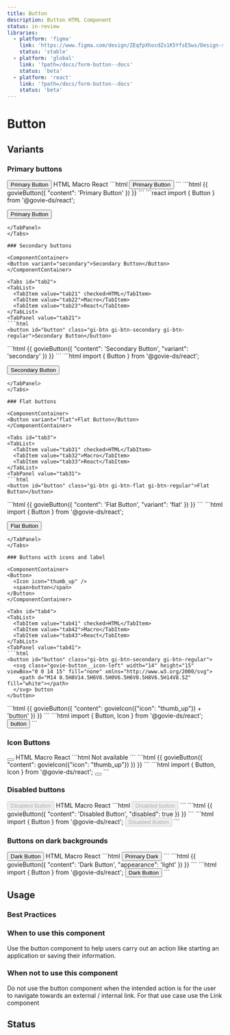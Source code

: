 ```yaml
---
title: Button
description: Button HTML Component
status: in-review
libraries:
  - platform: 'figma'
    link: 'https://www.figma.com/design/ZEqfpXhocdZs1K5YfsE5ws/Design-system?node-id=1222-1936'
    status: 'stable'
  - platform: 'global'
    link: '?path=/docs/form-button--docs'
    status: 'beta'
  - platform: 'react'
    link: '?path=/docs/form-button--docs'
    status: 'beta'
---
```


# Button

## Variants

### Primary buttons

<ComponentContainer>
  <Button>Primary Button</Button>
</ComponentContainer>

<Tabs id="tab1">
  <TabList>
    <TabItem value="tab11" checked>HTML</TabItem>
    <TabItem value="tab12">Macro</TabItem>
    <TabItem value="tab13">React</TabItem>
  </TabList>
  <TabPanel value="tab11">
  ```html
  <button id="button" class="gi-btn gi-btn-primary gi-btn-regular">Primary Button</button>
  ```
  </TabPanel>
  <TabPanel value="tab12">
  ```html
  {{ govieButton({
    "content": 'Primary Button'
  }) }}
  ```
  </TabPanel>
  <TabPanel value="tab13">
  ```react
  import { Button } from '@govie-ds/react';

  <Button>Primary Button</Button>
  ```
  </TabPanel>
</Tabs>

### Secondary buttons

<ComponentContainer>
<Button variant="secondary">Secondary Button</Button>
</ComponentContainer>

<Tabs id="tab2">
  <TabList>
    <TabItem value="tab21" checked>HTML</TabItem>
    <TabItem value="tab22">Macro</TabItem>
    <TabItem value="tab23">React</TabItem>
  </TabList>
  <TabPanel value="tab21">
  ```html
  <button id="button" class="gi-btn gi-btn-secondary gi-btn-regular">Secondary Button</button>
  ```
  </TabPanel>
  <TabPanel value="tab22">
  ```html
  {{ govieButton({
    "content": 'Secondary Button',
    "variant": 'secondary'
  }) }}
  ```
  </TabPanel>
  <TabPanel value="tab23">
  ```html
  import { Button } from '@govie-ds/react';
  
  <Button variant="secondary">Secondary Button</Button>
  ```
  </TabPanel>
</Tabs>

### Flat buttons

<ComponentContainer>
  <Button variant="flat">Flat Button</Button>
</ComponentContainer>

<Tabs id="tab3">
  <TabList>
    <TabItem value="tab31" checked>HTML</TabItem>
    <TabItem value="tab32">Macro</TabItem>
    <TabItem value="tab33">React</TabItem>
  </TabList>
  <TabPanel value="tab31">
  ```html
  <button id="button" class="gi-btn gi-btn-flat gi-btn-regular">Flat Button</button>
  ```
  </TabPanel>
  <TabPanel value="tab32">
  ```html
  {{ govieButton({
    "content": 'Flat Button',
    "variant": 'flat'
  }) }}
  ```
  </TabPanel>
  <TabPanel value="tab33">
  ```html
  import { Button } from '@govie-ds/react';
  
  <Button variant="flat">Flat Button</Button>
  ```
  </TabPanel>
</Tabs>

### Buttons with icons and label

<ComponentContainer>
  <Button>
    <Icon icon="thumb_up" />
    <span>button</span>
  </Button>
</ComponentContainer>

<Tabs id="tab4">
  <TabList>
    <TabItem value="tab41" checked>HTML</TabItem>
    <TabItem value="tab42">Macro</TabItem>
    <TabItem value="tab43">React</TabItem>
  </TabList>
  <TabPanel value="tab41">
  ```html
  <button id="button" class="gi-btn gi-btn-secondary gi-btn-regular">
    <svg class="govie-button__icon-left" width="14" height="15" viewBox="0 0 14 15" fill="none" xmlns="http://www.w3.org/2000/svg">
      <path d="M14 8.5H8V14.5H6V8.5H0V6.5H6V0.5H8V6.5H14V8.5Z" fill="white"></path>
    </svg> button
  </button>
  ```
  </TabPanel>
  <TabPanel value="tab42">
  ```html
  {{ govieButton({
    "content": govieIcon({"icon": "thumb_up"}) + 'button'
  }) }}
  ```
  </TabPanel>
  <TabPanel value="tab43">
  ```html
  import { Button, Icon } from '@govie-ds/react';
  
  <Button>
    <Icon icon="thumb_up" />
    button
  </Button>
  ```
  </TabPanel>
</Tabs>

### Icon Buttons

<ComponentContainer>
  <Button>
    <Icon icon="thumb_up" />
  </Button>
</ComponentContainer>

<Tabs id="tab5">
  <TabList>
    <TabItem value="tab51" checked>HTML</TabItem>
    <TabItem value="tab52">Macro</TabItem>
    <TabItem value="tab53">React</TabItem>
  </TabList>
  <TabPanel value="tab51">
  ```html
  Not available
  ```
  </TabPanel>
  <TabPanel value="tab52">
  ```html
  {{ govieButton({
    "content": govieIcon({"icon": "thumb_up"})
  }) }}
  ```
  </TabPanel>
  <TabPanel value="tab53">
  ```html
  import { Button, Icon } from '@govie-ds/react';
  
  <Button>
    <Icon icon="thumb_up" />
  </Button>
  ```
  </TabPanel>
</Tabs>

### Disabled buttons

<ComponentContainer>
  <Button disabled={true}>
    <span>Disabled Button</span>
  </Button>
</ComponentContainer>

<Tabs id="tab6">
  <TabList>
    <TabItem value="tab61" checked>HTML</TabItem>
    <TabItem value="tab62">Macro</TabItem>
    <TabItem value="tab63">React</TabItem>
  </TabList>
  <TabPanel value="tab61">
  ```html
  <button id="button" data-module="govie-button" disabled="true" aria-disabled="true" class="gi-btn gi-btn-regular gi-btn-primary-disabled">Disabled button</button>
  ```
  </TabPanel>
  <TabPanel value="tab62">
  ```html
  {{ govieButton({
    "content": 'Disabled Button',
    "disabled": true
  }) }}
  ```
  </TabPanel>
  <TabPanel value="tab63">
  ```html
  import { Button } from '@govie-ds/react';
  
  <Button disabled={true}>
    Disabled Button
  </Button>
  ```
  </TabPanel>
</Tabs>

### Buttons on dark backgrounds

<ComponentContainer className="gi-bg-black gi-p-4">
  <Button appearance="light">
    <span>Dark Button</span>
  </Button>
</ComponentContainer>

<Tabs id="tab7">
  <TabList>
    <TabItem value="tab71" checked>HTML</TabItem>
    <TabItem value="tab72">Macro</TabItem>
    <TabItem value="tab73">React</TabItem>
  </TabList>
  <TabPanel value="tab71">
  ```html
  <button class="gi-btn gi-btn-primary-dark gi-btn-regular">Primary Dark</button>
  ```
  </TabPanel>
  <TabPanel value="tab72">
  ```html
  {{ govieButton({
    "content": 'Dark Button',
    "appearance": 'light'
  }) }}
  ```
  </TabPanel>
  <TabPanel value="tab73">
  ```html
  import { Button } from '@govie-ds/react';
  
  <Button appearance="light">
    Dark Button
  </Button>
  ```
  </TabPanel>
</Tabs>

## Usage

### Best Practices

### When to use this component

Use the button component to help users carry out an action like starting an application or saving their information.

### When not to use this component

Do not use the button component when the intended action is for the user to navigate towards an external / internal link. For that use case use the Link component

## Status

<ComponentStatusBlock componentId="button" />
